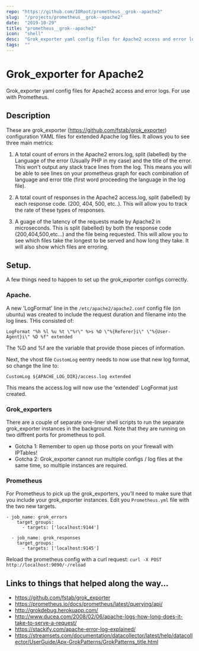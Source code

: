 ```yaml
---
repo: "https://github.com/IORoot/prometheus__grok--apache2"
slug:  "/projects/prometheus__grok--apache2"
date:  "2019-10-29"
title: "prometheus__grok--apache2"
icon:  "shell"
desc:  "Grok_exporter yaml config files for Apache2 access and error logs. For use with Prometheus."
tags:  ""
---
```



# Grok_exporter for Apache2
Grok_exporter yaml config files for Apache2 access and error logs. For use with Prometheus.

## Description
These are grok_exporter (https://github.com/fstab/grok_exporter) configuration YAML files for extended Apache log files. It allows you to see three main metrics:

1. A total count of errors in the Apache2 errors.log, split (labelled) by the Language of the error (Usually PHP in my case) and the title of the error. This won't output any stack trace lines from the log.
This means you will be able to see lines on your prometheus graph for each combination of language and error title (first word proceeding the language in the log file).

2. A total count of responses in the Apache2 access.log, split (labelled) by each response code. (200, 404, 500, etc..). This will allow you to track the rate of these types of responses.

3. A guage of the latency of the requests made by Apache2 in microseconds. This is split (labelled) by both the response code (200,404,500,etc...) and the file being requested. This will allow you to see which files take the longest to be served and how long they take. It will also show which files are erroring.

## Setup.

A few things need to happen to set up the grok_exporter configs correctly.

### Apache. 

A new 'LogFormat' line in the `/etc/apache2/apache2.conf` config file (on ubuntu) was created to include the request duration and filename into the log lines. THis consisted of:

```
LogFormat "%h %l %u %t \"%r\" %>s %O \"%{Referer}i\" \"%{User-Agent}i\" %D %f" extended
```
The %D and %f are the variable that provide those pieces of information.

Next, the vhost file `CustomLog` eentry needs to now use that new log format, so change the line to:

```
CustomLog ${APACHE_LOG_DIR}/access.log extended 
```

This means the access.log will now use the 'extended' LogFormat just created.

### Grok_exporters

There are a couple of separate one-liner shell scripts to run the separate grok_exporter instances in the background. Note that they are running on two diffrent ports for prometheus to poll. 

- Gotcha 1: Remember to open up those ports on your firewall with IPTables!
- Gotcha 2: Grok_exporter cannot run multiple configs / log files at the same time, so multiple instances are required.

### Prometheus

For Prometheus to pick up the grok_exporters, you'll need to make sure that you include your grok_exporter instances. Edit you `Prometheus.yml` file with the two new targets.

```
- job_name: grok_errors
    target_groups:
      - targets: ['localhost:9144']

  - job_name: grok_responses
    target_groups:
      - targets: ['localhost:9145']
```

Reload the prometheus config with a curl request: `curl -X POST http://localhost:9090/-/reload`

## Links to things that helped along the way...

- https://github.com/fstab/grok_exporter
- https://prometheus.io/docs/prometheus/latest/querying/api/
- http://grokdebug.herokuapp.com/
- http://www.ducea.com/2008/02/06/apache-logs-how-long-does-it-take-to-serve-a-request/
- https://stackify.com/apache-error-log-explained/
- https://streamsets.com/documentation/datacollector/latest/help/datacollector/UserGuide/Apx-GrokPatterns/GrokPatterns_title.html
